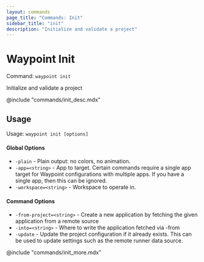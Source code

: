 ```yaml
---
layout: commands
page_title: "Commands: Init"
sidebar_title: "init"
description: "Initialize and validate a project"
---
```


# Waypoint Init

Command: `waypoint init`

Initialize and validate a project

@include "commands/init_desc.mdx"

## Usage

Usage: `waypoint init [options]`

#### Global Options

- `-plain` - Plain output: no colors, no animation.
- `-app=<string>` - App to target. Certain commands require a single app target for Waypoint configurations with multiple apps. If you have a single app, then this can be ignored.
- `-workspace=<string>` - Workspace to operate in.

#### Command Options

- `-from-project=<string>` - Create a new application by fetching the given application from a remote source
- `-into=<string>` - Where to write the application fetched via -from
- `-update` - Update the project configuration if it already exists. This can be used to update settings such as the remote runner data source.

@include "commands/init_more.mdx"
